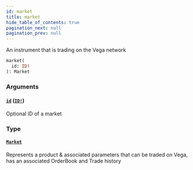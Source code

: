 ```yaml
---
id: market
title: market
hide_table_of_contents: true
pagination_next: null
pagination_prev: null
---
```



An instrument that is trading on the Vega network

```graphql
market(
  id: ID!
): Market
```


### Arguments

#### [`id`](#) ([`ID!`](/docs/testnet/graphql/scalars/id))

Optional ID of a market


### Type

#### [`Market`](/docs/testnet/graphql/objects/market)

Represents a product & associated parameters that can be traded on Vega, has an associated OrderBook and Trade history




